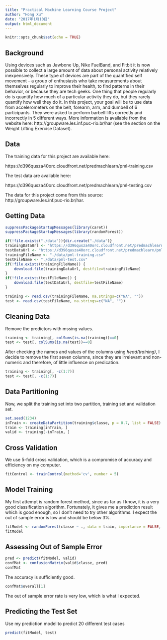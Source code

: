 ```yaml
---
title: "Practical Machine Learning Course Project"
author: "Hong Xu"
date: "2017年1月10日"
output: html_document
---
```


```r
knitr::opts_chunk$set(echo = TRUE)
```

## Background

Using devices such as Jawbone Up, Nike FuelBand, and Fitbit it is now possible to collect a large amount of data about personal activity relatively inexpensively. These type of devices are part of the quantified self movement – a group of enthusiasts who take measurements about themselves regularly to improve their health, to find patterns in their behavior, or because they are tech geeks. One thing that people regularly do is quantify how much of a particular activity they do, but they rarely quantify how well they do it. In this project, your goal will be to use data from accelerometers on the belt, forearm, arm, and dumbell of 6 participants. They were asked to perform barbell lifts correctly and incorrectly in 5 different ways. More information is available from the website here: http://groupware.les.inf.puc-rio.br/har (see the section on the Weight Lifting Exercise Dataset).

## Data

The training data for this project are available here:

https://d396qusza40orc.cloudfront.net/predmachlearn/pml-training.csv

The test data are available here:

https://d396qusza40orc.cloudfront.net/predmachlearn/pml-testing.csv

The data for this project come from this source: http://groupware.les.inf.puc-rio.br/har.


## Getting Data

```r
suppressPackageStartupMessages(library(caret))
suppressPackageStartupMessages(library(randomForest))

if(!file.exists("./data")){dir.create("./data")}
trainingDataUrl <- "https://d396qusza40orc.cloudfront.net/predmachlearn/pml-training.csv"
testDataUrl <- "https://d396qusza40orc.cloudfront.net/predmachlearn/pml-testing.csv"
trainingFileName <- "./data/pml-training.csv"
testFileName <- "./data/pml-test.csv"
if(!file.exists(trainingFileName)) {
    download.file(trainingDataUrl, destfile=trainingFileName)
}
if(!file.exists(testFileName)) {
    download.file(testDataUrl, destfile=testFileName)
}

training <- read.csv(trainingFileName, na.strings=c("NA", ""))
test <- read.csv(testFileName, na.strings=c("NA", ""))
```

## Cleaning Data

Remove the predictors with mssing values.

```r
training <- training[, colSums(is.na(training))==0]
test <- test[, colSums(is.na(test))==0]
```

After checking the names and values of the columns using *head(training)*, I decide to remove the first seven columns, since they are irrelevant and non-numeric and therefore, of little influence on predication.

```r
training <- training[, -c(1:7)]
test <- test[, -c(1:7)]
```

## Data Partitioning

Now, we split the training set into two partition, training set and validation set.

```r
set.seed(1234)
inTrain <- createDataPartition(training$classe, p = 0.7, list = FALSE)
train <- training[inTrain, ]
valid <- training[-inTrain, ]
```

## Cross Validation

We use 5-fold cross validation, which is a compromise of accuracy and efficiency on my computer.

```r
fitControl <- trainControl(method='cv', number = 5)
```


## Model Training

My first attempt is random forest method, since as far as I know, it is a very good classification algorithm. Fortunately, it gives me a prediction result which is good enough, so I don't need to try other algorithms. I expect the out of sample error is low and should be below 3%.

```r
fitModel <- randomForest(classe ~ ., data = train, importance = FALSE, trControl = fitControl)
fitModel
```

## Assessing Out of Sample Error

```r
pred <- predict(fitModel, valid)
confMat <- confusionMatrix(valid$classe, pred)
confMat
```

The accuracy is sufficiently good.

```r
confMat$overall[1]
```

The out of sample error rate is very low, which is what I expected.

## Predicting the Test Set

Use my prediction model to predict 20 different test cases

```r
predict(fitModel, test)
```

